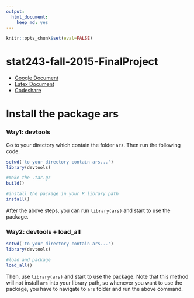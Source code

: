 ---
output: 
  html_document: 
    keep_md: yes
---

```{r setup, include=FALSE}
knitr::opts_chunk$set(eval=FALSE)
```



# stat243-fall-2015-FinalProject

* [Google Document](https://docs.google.com/document/d/10-o1opcEjyoi8Jxu8148s400xHnZr7uUb3ieG7SNWak/edit#heading=h.h5d6i1osekck)  
* [Latex Document](https://www.overleaf.com/3858778rmbdwj)
* [Codeshare](https://codeshare.io/n6mD3)

# Install the package ars

### Way1: devtools

Go to your directory which contain the folder `ars`. Then run the following code.
```{r devtools}
setwd('to your directory contain ars...')
library(devtools)

#make the .tar.gz
build()

#install the package in your R library path
install()
```
After the above steps, you can run `library(ars)` and start to use the package.

### Way2: devtools + load_all

```{r devtools2}
setwd('to your directory contain ars...')
library(devtools)

#load and package
load_all()
```

Then, use `library(ars)` and start to use the package. Note that this method will not install `ars` into your library path, so whenever you want to use the package, you have to navigate to `ars` folder and run the above command.
